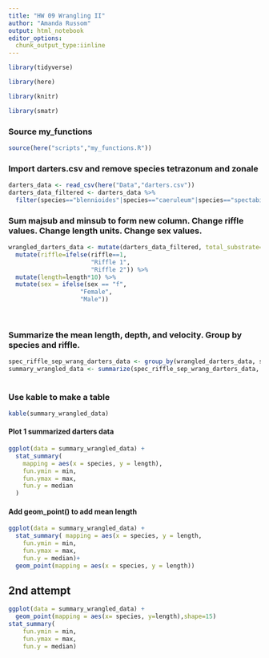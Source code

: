 ```yaml
---
title: "HW 09 Wrangling II"
author: "Amanda Russom"
output: html_notebook
editor_options:
  chunk_output_type:iinline
---
```


```r
library(tidyverse)
```

```r
library(here)
```

```r
library(knitr)
```
```r
library(smatr)
```

### Source my_functions
```r
source(here("scripts","my_functions.R"))
```

### Import darters.csv and remove species tetrazonum and zonale

```r
darters_data <- read_csv(here("Data","darters.csv"))
darters_data_filtered <- darters_data %>% 
  filter(species=="blennioides"|species=="caeruleum"|species=="spectabile")
```
### Sum majsub and minsub to form new column.  Change riffle values.  Change length units. Change sex values.
```r
wrangled_darters_data <- mutate(darters_data_filtered, total_substrate=majsub+minsub) %>% 
  mutate(riffle=ifelse(riffle==1,
                       "Riffle 1",
                       "Riffle 2")) %>%
  mutate(length=length*10) %>%
  mutate(sex = ifelse(sex == "f",
                    "Female",
                    "Male"))
  
  
```

### Summarize the mean length, depth, and velocity.  Group by species and riffle.
```r
spec_riffle_sep_wrang_darters_data <- group_by(wrangled_darters_data, species, riffle)
summary_wrangled_data <- summarize(spec_riffle_sep_wrang_darters_data, length=mean(length), depth=mean(depth),velocity=mean(velocity))
  
```

### Use kable to make a table
```r
kable(summary_wrangled_data)
```
#### Plot 1 summarized darters data
```r
ggplot(data = summary_wrangled_data) + 
  stat_summary(
    mapping = aes(x = species, y = length),
    fun.ymin = min,
    fun.ymax = max,
    fun.y = median
  )
```
#### Add geom_point() to add mean length

```r
ggplot(data = summary_wrangled_data) + 
  stat_summary( mapping = aes(x = species, y = length,
    fun.ymin = min,
    fun.ymax = max,
    fun.y = median)+
  geom_point(mapping = aes(x = species, y = length))
```
## 2nd attempt
```r
ggplot(data = summary_wrangled_data) + 
  geom_point(mapping = aes(x= species, y=length),shape=15)
stat_summary(
    fun.ymin = min,
    fun.ymax = max,
    fun.y = median)
```

